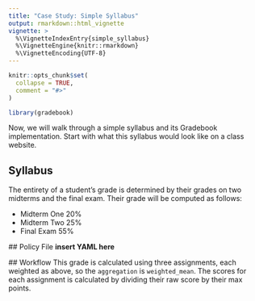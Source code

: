 ```yaml
---
title: "Case Study: Simple Syllabus"
output: rmarkdown::html_vignette
vignette: >
  %\VignetteIndexEntry{simple_syllabus}
  %\VignetteEngine{knitr::rmarkdown}
  %\VignetteEncoding{UTF-8}
---
```


```r
knitr::opts_chunk$set(
  collapse = TRUE,
  comment = "#>"
)
```

```r
library(gradebook)
```

Now, we will walk through a simple syllabus and its Gradebook implementation. Start with what this syllabus would look like on a class website.

## Syllabus
The entirety of a student's grade is determined by their grades on two midterms and the final exam.
Their grade will be computed as follows:

 - Midterm One 20%
 - Midterm Two 25%
 - Final Exam 55%
 
 ## Policy File
 **insert YAML here**
 
 ## Workflow
 This grade is calculated using three assignments, each weighted as above, so the `aggregation` is `weighted_mean`. The scores for each assignment is calculated by dividing their raw score by their max points.
 
 